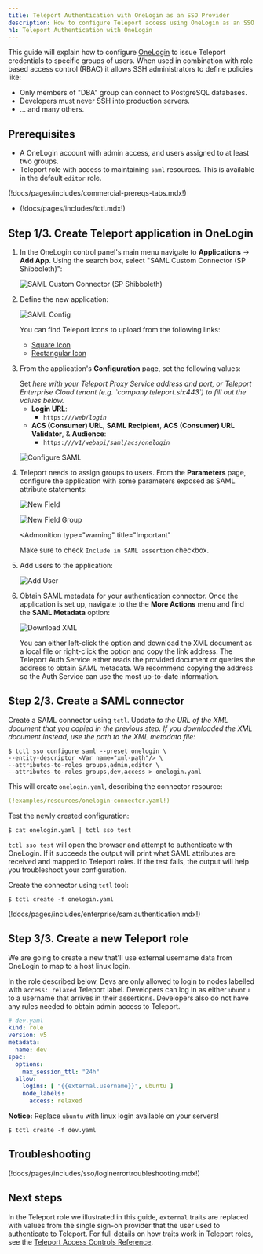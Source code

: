 ```yaml
---
title: Teleport Authentication with OneLogin as an SSO Provider
description: How to configure Teleport access using OneLogin as an SSO provider
h1: Teleport Authentication with OneLogin
---
```


This guide will explain how to configure [OneLogin](https://www.onelogin.com/)
to issue Teleport credentials to specific groups of users. When used in
combination with role based access control (RBAC) it allows SSH administrators
to define policies like:

- Only members of "DBA" group can connect to PostgreSQL databases.
- Developers must never SSH into production servers.
- ... and many others.

## Prerequisites

- A OneLogin account with admin access, and users assigned to at least two groups.
- Teleport role with access to maintaining `saml` resources.  This is available
  in the default `editor` role.

(!docs/pages/includes/commercial-prereqs-tabs.mdx!)

- (!docs/pages/includes/tctl.mdx!)

## Step 1/3. Create Teleport application in OneLogin

1. In the OneLogin control panel's main menu navigate to **Applications** ->
   **Add App**. Using the search box, select "SAML Custom Connector (SP
   Shibboleth)":

   ![SAML Custom Connector (SP Shibboleth)](../../../../img/sso/onelogin/onelogin-saml-1.png)

1. Define the new application:

   ![SAML Config](../../../../img/sso/onelogin/onelogin-saml-1a.png)

   You can find Teleport icons to upload from the following links:

   - [Square Icon](../../../../img/sso/onelogin/teleport.png)
   - [Rectangular Icon](../../../../img/sso/onelogin/teleportlogo@2x.png)

1. From the application's **Configuration** page, set the following values:

   <Admonition type="tip">
   Set <Var name="teleport.example.com:443" description="Your Teleport Proxy Service address and port, or cloud tenant." />
   here with your Teleport Proxy Service address and port, or Teleport Enterprise
   Cloud tenant (e.g. `company.teleport.sh:443`) to fill out the values below.
   </Admonition>
   
   - **Login URL**:
     - `https://`<Var name="teleport.example.com:443"/>`/web/login`
   - **ACS (Consumer) URL**, **SAML Recipient**, **ACS (Consumer) URL Validator**, & **Audience**:
     - `https://`<Var name="teleport.example.com:443"/>`/v1/webapi/saml/acs/onelogin`

   ![Configure SAML](../../../../img/sso/onelogin/onelogin-saml-2.png)

1. Teleport needs to assign groups to users. From the **Parameters** page,
   configure the application with some parameters exposed as SAML attribute
   statements:

   ![New Field](../../../../img/sso/onelogin/onelogin-saml-3.png)
   
   ![New Field Group](../../../../img/sso/onelogin/onelogin-saml-4.png)
   
   <Admonition
     type="warning"
     title="Important"
   >
     Make sure to check `Include in SAML assertion` checkbox.
   </Admonition>

1. Add users to the application:

   ![Add User](../../../../img/sso/onelogin/onelogin-saml-5.png)

1. Obtain SAML metadata for your authentication connector. Once the application
   is set up, navigate to the the **More Actions** menu and find the **SAML
   Metadata** option:

   ![Download XML](../../../../img/sso/onelogin/saml-download.png)

   You can either left-click the option and download the XML document as a local
   file or right-click the option and copy the link address. The Teleport Auth
   Service either reads the provided document or queries the address to obtain
   SAML metadata. We recommend copying the address so the Auth Service can use
   the most up-to-date information.

## Step 2/3. Create a SAML connector

Create a SAML connector using `tctl`. Update <Var name="xml-path"/> to the URL
of the XML document that you copied in the previous step. If you downloaded the
XML document instead, use the path to the XML metadata file:

```code
$ tctl sso configure saml --preset onelogin \
--entity-descriptor <Var name="xml-path"/> \
--attributes-to-roles groups,admin,editor \
--attributes-to-roles groups,dev,access > onelogin.yaml
```

This will create `onelogin.yaml`, describing the connector resource:

```yaml
(!examples/resources/onelogin-connector.yaml!)
```

Test the newly created configuration:

```code
$ cat onelogin.yaml | tctl sso test
```

`tctl sso test` will open the browser and attempt to authenticate with OneLogin.
If it succeeds the output will print what SAML attributes are received and mapped
to Teleport roles. If the test fails, the output will help you troubleshoot your
configuration.

Create the connector using `tctl` tool:

```code
$ tctl create -f onelogin.yaml
```

(!docs/pages/includes/enterprise/samlauthentication.mdx!)

## Step 3/3. Create a new Teleport role

We are going to create a new that'll use external username data from OneLogin
to map to a host linux login.

In the role described below, Devs are only allowed to login to nodes labelled with
`access: relaxed` Teleport label. Developers can log in as either `ubuntu` to a
username that arrives in their assertions. Developers also do not have any
rules needed to obtain admin access to Teleport.

```yaml
# dev.yaml
kind: role
version: v5
metadata:
  name: dev
spec:
  options:
    max_session_ttl: "24h"
  allow:
    logins: [ "{{external.username}}", ubuntu ]
    node_labels:
      access: relaxed
```

**Notice:** Replace `ubuntu` with linux login available on your servers!

```code
$ tctl create -f dev.yaml
```

## Troubleshooting

(!docs/pages/includes/sso/loginerrortroubleshooting.mdx!)

## Next steps

In the Teleport role we illustrated in this guide, `external` traits
are replaced with values from the single sign-on provider that the user
used to authenticate to Teleport. For full details on how traits
work in Teleport roles, see the [Teleport Access Controls
Reference](../../../reference/access-controls/roles.mdx).

